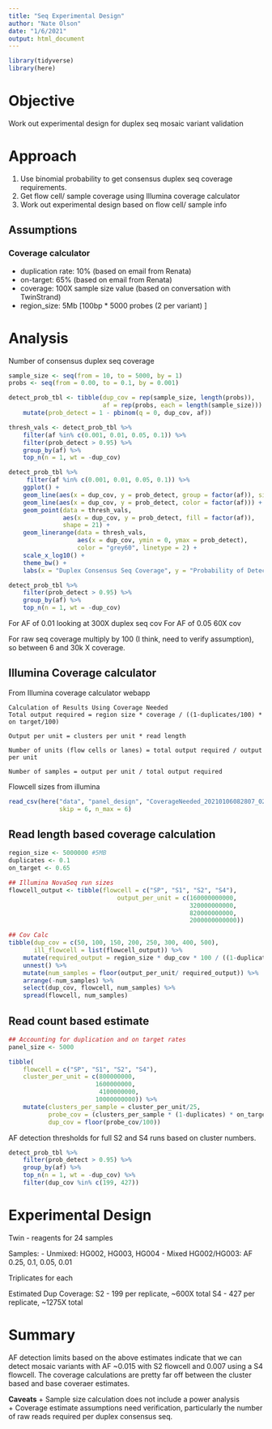 ```yaml
---
title: "Seq Experimental Design"
author: "Nate Olson"
date: "1/6/2021"
output: html_document
---
```


```r
library(tidyverse)
library(here)
```

# Objective
Work out experimental design for duplex seq mosaic variant validation

# Approach

1. Use binomial probability to get consensus duplex seq coverage requirements. 
2. Get flow cell/ sample coverage using Illumina coverage calculator
3. Work out experimental design based on flow cell/ sample info

## Assumptions

### Coverage calculator
- duplication rate: 10% (based on email from Renata)
- on-target: 65% (based on email from Renata)
- coverage: 100X sample size value (based on conversation with TwinStrand)
- region_size: 5Mb [100bp * 5000 probes (2 per variant) ]

# Analysis

Number of consensus duplex seq coverage
```r
sample_size <- seq(from = 10, to = 5000, by = 1)
probs <- seq(from = 0.00, to = 0.1, by = 0.001)

detect_prob_tbl <- tibble(dup_cov = rep(sample_size, length(probs)),
                          af = rep(probs, each = length(sample_size))) %>% 
    mutate(prob_detect = 1 - pbinom(q = 0, dup_cov, af))
```


```r
thresh_vals <- detect_prob_tbl %>% 
    filter(af %in% c(0.001, 0.01, 0.05, 0.1)) %>% 
    filter(prob_detect > 0.95) %>% 
    group_by(af) %>% 
    top_n(n = 1, wt = -dup_cov)

detect_prob_tbl %>% 
     filter(af %in% c(0.001, 0.01, 0.05, 0.1)) %>% 
    ggplot() + 
    geom_line(aes(x = dup_cov, y = prob_detect, group = factor(af)), size = 1, color = "grey40") + 
    geom_line(aes(x = dup_cov, y = prob_detect, color = factor(af))) + 
    geom_point(data = thresh_vals, 
               aes(x = dup_cov, y = prob_detect, fill = factor(af)), 
               shape = 21) + 
    geom_linerange(data = thresh_vals, 
                   aes(x = dup_cov, ymin = 0, ymax = prob_detect), 
                   color = "grey60", linetype = 2) +
    scale_x_log10() + 
    theme_bw() + 
    labs(x = "Duplex Consensus Seq Coverage", y = "Probability of Detecting Variant", fill = "AF")
```
```r
detect_prob_tbl %>% 
    filter(prob_detect > 0.95) %>% 
    group_by(af) %>% 
    top_n(n = 1, wt = -dup_cov)
```
For AF of 0.01 looking at 300X duplex seq cov
For AF of 0.05 60X cov

For raw seq coverage multiply by 100 (I think, need to verify assumption), so between 6 and 30k X coverage.

## Illumina Coverage calculator
From Illumina coverage calculator webapp


    Calculation of Results Using Coverage Needed
    Total output required = region size * coverage / ((1-duplicates/100) * on target/100)
    
    Output per unit = clusters per unit * read length
    
    Number of units (flow cells or lanes) = total output required / output per unit
    
    Number of samples = output per unit / total output required


Flowcell sizes from illumina
```r
read_csv(here("data", "panel_design", "CoverageNeeded_20210106082807_02699900.csv"), 
              skip = 6, n_max = 6) 
```

## Read length based coverage calculation

```r
region_size <- 5000000 #5MB
duplicates <- 0.1
on_target <- 0.65

## Illumina NovaSeq run sizes
flowcell_output <- tibble(flowcell = c("SP", "S1", "S2", "S4"),
                              output_per_unit = c(160000000000, 
                                                  320000000000,
                                                  820000000000,
                                                  2000000000000))

## Cov Calc
tibble(dup_cov = c(50, 100, 150, 200, 250, 300, 400, 500),
       ill_flowcell = list(flowcell_output)) %>% 
    mutate(required_output = region_size * dup_cov * 100 / ((1-duplicates) * on_target)) %>% 
    unnest() %>% 
    mutate(num_samples = floor(output_per_unit/ required_output)) %>% 
    arrange(-num_samples) %>% 
    select(dup_cov, flowcell, num_samples) %>% 
    spread(flowcell, num_samples)
```

## Read count based estimate

```r
## Accounting for duplication and on target rates
panel_size <- 5000

tibble(
    flowcell = c("SP", "S1", "S2", "S4"),
    cluster_per_unit = c(800000000,
                        1600000000,
                         4100000000,
                        10000000000)) %>% 
    mutate(clusters_per_sample = cluster_per_unit/25,
           probe_cov = (clusters_per_sample * (1-duplicates) * on_target)/panel_size,
           dup_cov = floor(probe_cov/100)) 
```

AF detection thresholds for full S2 and S4 runs based on cluster numbers. 

```r
detect_prob_tbl %>% 
    filter(prob_detect > 0.95) %>% 
    group_by(af) %>% 
    top_n(n = 1, wt = -dup_cov) %>% 
    filter(dup_cov %in% c(199, 427))
```

# Experimental Design
Twin - reagents for 24 samples

Samples:
- Unmixed: HG002, HG003, HG004
- Mixed HG002/HG003: AF 0.25, 0.1, 0.05, 0.01

Triplicates for each

Estimated Dup Coverage:
S2 - 199 per replicate, ~600X total
S4 - 427 per replicate, ~1275X total

# Summary
AF detection limits based on the above estimates indicate that we can detect mosaic variants with AF ~0.015 with S2 flowcell and 0.007 using a S4 flowcell. 
The coverage calculations are pretty far off between the cluster based and base coveraer estimates.

__Caveats__
+ Sample size calculation does not include a power analysis  
+ Coverage estimate assumptions need verification, particularly the number of raw reads required per duplex consensus seq. 